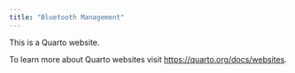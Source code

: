 ```yaml
---
title: "Bluetooth Management"
---
```


This is a Quarto website.

To learn more about Quarto websites visit <https://quarto.org/docs/websites>.
